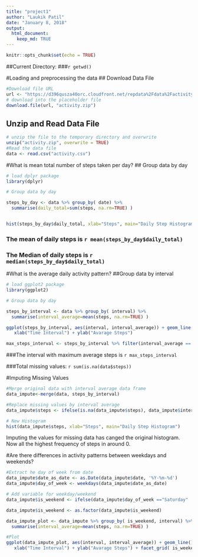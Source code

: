 ---
title: "project1"
author: "Laukik Patil"
date: "January 8, 2018"
output:
  html_document:
    keep_md: TRUE
---

```{r setup, include=FALSE}
knitr::opts_chunk$set(echo = TRUE)
```
##Current Directory: 
###`r getwd()`

#Loading and preprocessing the data
## Download Data File

```{r}
#Download file URL
url <- "https://d396qusza40orc.cloudfront.net/repdata%2Fdata%2Factivity.zip"
# download into the placeholder file
download.file(url, "activity.zip")
```

## Unzip and Read Data File
```{r}

# unzip the file to the temporary directory and overwrite
unzip("activity.zip", overwrite = TRUE)
#Read the data file
data <- read.csv("activity.csv")
```
#What is mean total number of steps taken per day?
## Group data by day
```{r}
# load dplyr package
library(dplyr)

# Group data by day

steps_by_day <- data %>% group_by( date) %>% 
  summarise(daily_total=sum(steps, na.rm=TRUE) )


hist(steps_by_day$daily_total, xlab="Steps", main="Daily Step Histogram")

```


### The mean of daily steps is `r mean(steps_by_day$daily_total)`
### The Median of daily steps is `r median(steps_by_day$daily_total)`

#What is the average daily activity pattern?
##Group data by interval

```{r}
# load ggplot2 package
library(ggplot2)

# Group data by day

steps_by_interval <- data %>% group_by( interval) %>% 
  summarise(interval_average=mean(steps, na.rm=TRUE) )

ggplot(steps_by_interval, aes(interval, interval_average)) + geom_line() +
   xlab("Time Interval") + ylab("Avarage Steps")

max_steps_interval <- steps_by_interval %>% filter(interval_average == max(interval_average)) %>% select(interval)
```

###The interval with maximum average steps is `r max_steps_interval`

###Total missing values: `r sum(is.na(data$steps))`

#Imputing Missing Values

```{r}
#Merge original data with interval average data frame
data_impute<-merge(data, steps_by_interval)

#Replace missing values by interval average
data_impute$steps <- ifelse(is.na(data_impute$steps), data_impute$interval_average, data_impute$steps)

# New Histogram
hist(data_impute$steps, xlab="Steps", main="Daily Step Histogram")
```

Imputing the values for missing data has canged the original histogram. Now all the highest frequency of steps in around 0.

#Are there differences in activity patterns between weekdays and weekends?

```{r}

#Extract he day of week from date
data_impute$date_as_date <- as.Date(data_impute$date, '%Y-%m-%d')
data_impute$day_of_week <- weekdays(data_impute$date_as_date)

# Add variable for weekday/weekend
data_impute$is_weekend <- ifelse(data_impute$day_of_week =="Saturday" |data_impute$day_of_week == "Sunday", "weekend", "weekday")

data_impute$is_weekend <- as.factor(data_impute$is_weekend)

data_impute_plot <- data_impute %>% group_by( is_weekend, interval) %>% 
  summarise(interval_average=mean(steps, na.rm=TRUE) )

#Plot
ggplot(data_impute_plot, aes(interval, interval_average)) + geom_line() +
   xlab("Time Interval") + ylab("Avarage Steps") + facet_grid( is_weekend ~ .)

```
